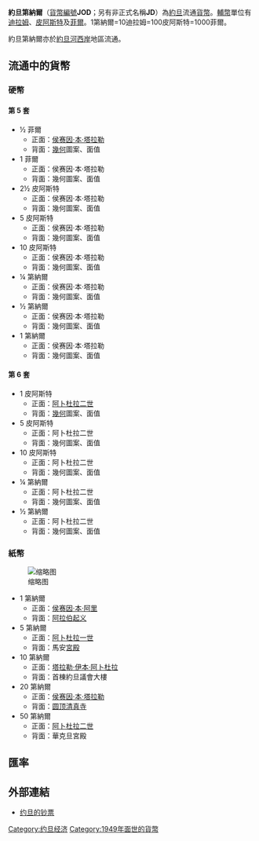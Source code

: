 {{Infobox currency
| currency_name_in_local = {{native name|ar|دينار أردني|italics=no}}
| image_1 =
| image_title_1 = 约旦第纳尔的钞票和硬币。
| iso_code = JOD
| using_countries = {{JOR}}
| unofficial_users = ''{{flag|West Bank}}'' ([[巴勒斯坦领土|巴勒斯坦领土]]), 以及 [[以色列新谢克尔|以色列谢克尔]]
| inflation_rate = 1.7%
| inflation_source_date = ''[https://www.cia.gov/library/publications/the-world-factbook/fields/2092.html The World Factbook]'', 2009 est.
| pegged_with = [[美元|美元]]<ref>{{cite web|title=Exchange rates of major foreign currencies announced by CBJ|url=http://www.cbj.gov.jo/uploads/23.xls|accessdate=2016-06-14}}{{Dead link|date=February 2020 |bot=InternetArchiveBot |fix-attempted=yes }}</ref> <br> US$ = 0.708 JOD (buy) <br> US$ = 0.710 JOD (sell)
| subunit_ratio_1 = {{Frac|10}}
| subunit_name_1 = [[迪拉姆|迪拉姆]]
| subunit_ratio_2 = {{Frac|100}}
| subunit_name_2 = {{Internal link helper/en|吉尔什|Kuruş}} 或 {{Internal link helper/en|皮阿斯特|Piastre}}
| subunit_ratio_3 = {{Frac|1000}}
| subunit_name_3 = {{Internal link helper/en|菲尔|Fils (currency)}}
| symbol= د.أ
| used_coins = {{Frac|2}}, 1, {{Frac|2|1|2}}, 5, 10 皮阿斯特或吉尔什, {{Frac|4}}, {{Frac|2}}, 1 第纳尔
| used_banknotes = 1, 5, 10, 20, 50 dinars
| issuing_authority = [[Central_Bank_of_Jordan|Central Bank of Jordan]]
| issuing_authority_website = {{URL|www.cbj.gov.jo}}
}}

'''約旦第納爾'''（[[ISO_4217|貨幣編號]]'''JOD'''；另有非正式名稱'''JD'''）為[[約旦|約旦]]流通[[貨幣|貨幣]]。[[輔幣|輔幣]]單位有[[迪拉姆|迪拉姆]]、[[皮阿斯特|皮阿斯特]]及[[菲爾|菲爾]]。1第納爾=10迪拉姆=100皮阿斯特=1000菲爾。

約旦第納爾亦於[[約旦河西岸|約旦河西岸]]地區流通。

==流通中的貨幣==
===硬幣===
====第 5 套====
*½ 菲爾
**正面：[[侯赛因·本·塔拉勒|侯赛因·本·塔拉勒]]
**背面：[[幾何|幾何]]圖案、面值
*1 菲爾
**正面：侯赛因·本·塔拉勒
**背面：幾何圖案、面值
*2½ 皮阿斯特
**正面：侯赛因·本·塔拉勒
**背面：幾何圖案、面值
*5 皮阿斯特
**正面：侯赛因·本·塔拉勒
**背面：幾何圖案、面值
*10 皮阿斯特
**正面：侯赛因·本·塔拉勒
**背面：幾何圖案、面值
*¼ 第納爾
**正面：侯赛因·本·塔拉勒
**背面：幾何圖案、面值
*½ 第納爾
**正面：侯赛因·本·塔拉勒
**背面：幾何圖案、面值
*1 第納爾
**正面：侯赛因·本·塔拉勒
**背面：幾何圖案、面值

====第 6 套====
*1 皮阿斯特
**正面：[[阿卜杜拉二世|阿卜杜拉二世]]
**背面：[[幾何|幾何]]圖案、面值
*5 皮阿斯特
**正面：阿卜杜拉二世
**背面：幾何圖案、面值
*10 皮阿斯特
**正面：阿卜杜拉二世
**背面：幾何圖案、面值
*¼ 第納爾
**正面：阿卜杜拉二世
**背面：幾何圖案、面值
*½ 第納爾
**正面：阿卜杜拉二世
**背面：幾何圖案、面值
===紙幣===
[[File:Jordanian_dinar_banknote_set_2002-2003.jpg|缩略图]]
*1 第納爾
**正面：[[侯赛因·本·阿里|侯赛因·本·阿里]]
**背面：[[阿拉伯起义|阿拉伯起义]]
*5 第納爾
**正面：[[阿卜杜拉一世|阿卜杜拉一世]]
**背面：馬安[[宮殿|宮殿]]
*10 第納爾
**正面：[[塔拉勒·伊本·阿卜杜拉|塔拉勒·伊本·阿卜杜拉]]
**背面：首棟約旦議會大樓
*20 第納爾
**正面：[[侯赛因·本·塔拉勒|侯赛因·本·塔拉勒]]
**背面：[[圆顶清真寺|圆顶清真寺]]
*50 第納爾
**正面：[[阿卜杜拉二世|阿卜杜拉二世]]
**背面：華克旦宮殿
== 匯率 ==
{{Exchange Rate|JOD}}
== 外部連結 ==
{{Standard numismatics external links
| world_coin_gallery_1_url  = Jordan
| world_coin_gallery_1_name = Jordan
| banknote_world_1_url      = jordan
| banknote_world_1_name     = Jordan
| dollarization_1_url       = asia
| dollarization_1_name      = Asia
| gfd_1_url                 = Jordan
| gfd_1_name                = Jordan
| gfd_data_1_url            = 
| gfd_data_1_name           = 
| show_gfd_excel            = Y
}}
* [http://www.bis-ans-ende-der-welt.net/Jordanien-B-En.htm 约旦的钞票] {{Wayback|url=http://www.bis-ans-ende-der-welt.net/Jordanien-B-En.htm |date=20171029172856 }} {{en}}{{de}}{{fr}}

{{Currencies of Asia}}
{{Dinar}}

[[Category:约旦经济|Category:约旦经济]]
[[Category:1949年面世的貨幣|Category:1949年面世的貨幣]]